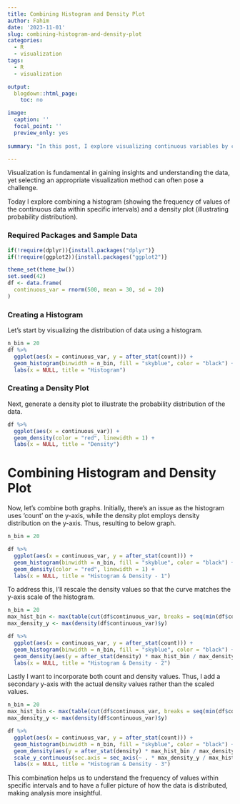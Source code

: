 ```yaml
---
title: Combining Histogram and Density Plot
author: Fahim
date: '2023-11-01'
slug: combining-histogram-and-density-plot
categories:
  - R
  - visualization
tags:
  - R
  - visualization

output:
  blogdown::html_page:
    toc: no

image:
  caption: ''
  focal_point: ''
  preview_only: yes
  
summary: "In this post, I explore visualizing continuous variables by combining a histogram (showing the frequency of values within specific intervals) and a density plot (illustrating probability distribution)"

---
```


Visualization is fundamental in gaining insights and understanding the data, yet selecting an appropriate visualization method can often pose a challenge.

Today I explore combining a histogram (showing the frequency of values of the continuous data within specific intervals) and a density plot (illustrating probability distribution).

### Required Packages and Sample Data

```r
if(!require(dplyr)){install.packages("dplyr")}
if(!require(ggplot2)){install.packages("ggplot2")}

theme_set(theme_bw())
set.seed(42)
df <- data.frame(
  continuous_var = rnorm(500, mean = 30, sd = 20)
)
```


### Creating a Histogram

Let’s start by visualizing the distribution of data using a histogram.

```r
n_bin = 20
df %>% 
  ggplot(aes(x = continuous_var, y = after_stat(count))) +
  geom_histogram(binwidth = n_bin, fill = "skyblue", color = "black") +
  labs(x = NULL, title = "Histogram")
```

### Creating a Density Plot

Next, generate a density plot to illustrate the probability distribution of the data.

```r
df %>% 
  ggplot(aes(x = continuous_var)) +
  geom_density(color = "red", linewidth = 1) +
  labs(x = NULL, title = "Density")
```

# Combining Histogram and Density Plot

Now, let’s combine both graphs. Initially, there’s an issue as the histogram uses 'count' on the y-axis, while the density plot employs density distribution on the y-axis. Thus, resulting to below graph.

```r
n_bin = 20

df %>% 
  ggplot(aes(x = continuous_var, y = after_stat(count))) +
  geom_histogram(binwidth = n_bin, fill = "skyblue", color = "black") +
  geom_density(color = "red", linewidth = 1) +
  labs(x = NULL, title = "Histogram & Density - 1")
```

To address this, I'll rescale the density values so that the curve matches the y-axis scale of the histogram.

```r
n_bin = 20
max_hist_bin <- max(table(cut(df$continuous_var, breaks = seq(min(df$continuous_var), max(df$continuous_var), by = n_bin))))
max_density_y <- max(density(df$continuous_var)$y)

df %>% 
  ggplot(aes(x = continuous_var, y = after_stat(count))) +
  geom_histogram(binwidth = n_bin, fill = "skyblue", color = "black") +
  geom_density(aes(y = after_stat(density) * max_hist_bin / max_density_y), color = "red", linewidth = 1) +
  labs(x = NULL, title = "Histogram & Density - 2")
```

Lastly I want to incorporate both count and density values. Thus, I add a secondary y-axis with the actual density values rather than the scaled values.

```r
n_bin = 20
max_hist_bin <- max(table(cut(df$continuous_var, breaks = seq(min(df$continuous_var), max(df$continuous_var), by = n_bin))))
max_density_y <- max(density(df$continuous_var)$y)

df %>% 
  ggplot(aes(x = continuous_var, y = after_stat(count))) +
  geom_histogram(binwidth = n_bin, fill = "skyblue", color = "black") +
  geom_density(aes(y = after_stat(density) * max_hist_bin / max_density_y), color = "red", linewidth = 1) +
  scale_y_continuous(sec.axis = sec_axis(~ . * max_density_y / max_hist_bin, name = "density")) +
  labs(x = NULL, title = "Histogram & Density - 3")
```

This combination helps us to understand the frequency of values within specific intervals and to have a fuller picture of how the data is distributed, making analysis more insightful.

